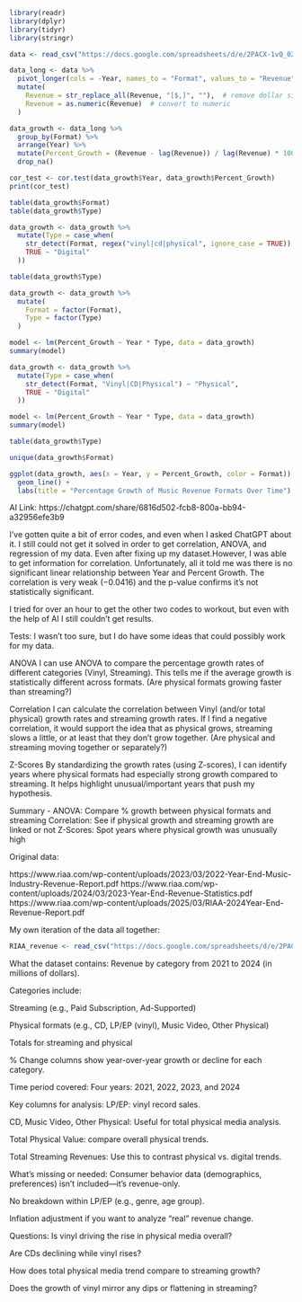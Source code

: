 
```r
library(readr)
library(dplyr)
library(tidyr)
library(stringr)
```


```r
data <- read_csv("https://docs.google.com/spreadsheets/d/e/2PACX-1vQ_02vV4-U327jbHQCTXZGpnDUyW46hKPwMJwVVZXcLeefOo2JR6iR5SPs-GuiK9ZfekcUfvwbTp8eJ/pub?output=csv")
```

```r
data_long <- data %>%
  pivot_longer(cols = -Year, names_to = "Format", values_to = "Revenue") %>%
  mutate(
    Revenue = str_replace_all(Revenue, "[$,]", ""),  # remove dollar signs and commas
    Revenue = as.numeric(Revenue)  # convert to numeric
  )

```


```r
data_growth <- data_long %>%
  group_by(Format) %>%
  arrange(Year) %>%
  mutate(Percent_Growth = (Revenue - lag(Revenue)) / lag(Revenue) * 100) %>%
  drop_na()
```

```r
cor_test <- cor.test(data_growth$Year, data_growth$Percent_Growth)
print(cor_test)

```

```r
table(data_growth$Format)
table(data_growth$Type)

```
```r
data_growth <- data_growth %>%
  mutate(Type = case_when(
    str_detect(Format, regex("vinyl|cd|physical", ignore_case = TRUE)) ~ "Physical",
    TRUE ~ "Digital"
  ))

```
```r
table(data_growth$Type)

```
```r
data_growth <- data_growth %>%
  mutate(
    Format = factor(Format),
    Type = factor(Type)
  )

```
```r
model <- lm(Percent_Growth ~ Year * Type, data = data_growth)
summary(model)

```

```r
data_growth <- data_growth %>%
  mutate(Type = case_when(
    str_detect(Format, "Vinyl|CD|Physical") ~ "Physical",
    TRUE ~ "Digital"
  ))

```

```r
model <- lm(Percent_Growth ~ Year * Type, data = data_growth)
summary(model)

```
```r
table(data_growth$Type)

```
```r
unique(data_growth$Format)

```




```r
ggplot(data_growth, aes(x = Year, y = Percent_Growth, color = Format)) +
  geom_line() +
  labs(title = "Percentage Growth of Music Revenue Formats Over Time")
```


AI Link: https://chatgpt.com/share/6816d502-fcb8-800a-bb94-a32956efe3b9

I've gotten quite a bit of error codes, and even when I asked ChatGPT about it. I still could not get it solved in order to get correlation, ANOVA, and regression of my data. Even after fixing up my dataset.However, I was able to get information for correlation. Unfortunately, all it told me was there is no significant linear relationship between Year and Percent Growth. The correlation is very weak (−0.0416) and the p-value confirms it’s not statistically significant.

I tried for over an hour to get the other two codes to workout, but even with the help of AI I still couldn't get results.

Tests: I wasn't too sure, but I do have some ideas that could possibly work for my data.

ANOVA
I can use ANOVA to compare the percentage growth rates of different categories (Vinyl, Streaming).
This tells me if the average growth is statistically different across formats.
(Are physical formats growing faster than streaming?)

Correlation 
I can calculate the correlation between Vinyl (and/or total physical) growth rates and streaming growth rates.
If I find a negative correlation, it would support the idea that as physical grows, streaming slows a little, or at least that they don't grow together.
(Are physical and streaming moving together or separately?)

Z-Scores
By standardizing the growth rates (using Z-scores), I can identify years where physical formats had especially strong growth compared to streaming.
It helps highlight unusual/important years that push my hypothesis.

Summary - 
ANOVA:	Compare % growth between physical formats and streaming
Correlation:	See if physical growth and streaming growth are linked or not
Z-Scores:	Spot years where physical growth was unusually high



Original data:

https://www.riaa.com/wp-content/uploads/2023/03/2022-Year-End-Music-Industry-Revenue-Report.pdf
https://www.riaa.com/wp-content/uploads/2024/03/2023-Year-End-Revenue-Statistics.pdf
https://www.riaa.com/wp-content/uploads/2025/03/RIAA-2024Year-End-Revenue-Report.pdf

My own iteration of the data all together:

```r
RIAA_revenue <- read_csv("https://docs.google.com/spreadsheets/d/e/2PACX-1vSdHiPGcxYmcvFAPLVQZ7BvEEsjBrkA3hXCwgqjcz9w5Obu0zd-a_sV7GxfsP4sU_ucjIX6nEfOIdYx/pub?output=csv")
```
What the dataset contains:
Revenue by category from 2021 to 2024 (in millions of dollars).


Categories include:

Streaming (e.g., Paid Subscription, Ad-Supported)

Physical formats (e.g., CD, LP/EP (vinyl), Music Video, Other Physical)

Totals for streaming and physical

% Change columns show year-over-year growth or decline for each category.


Time period covered:
Four years: 2021, 2022, 2023, and 2024


Key columns for analysis:
LP/EP: vinyl record sales.

CD, Music Video, Other Physical: Useful for total physical media analysis.

Total Physical Value: compare overall physical trends.

Total Streaming Revenues: Use this to contrast physical vs. digital trends.


What’s missing or needed:
Consumer behavior data (demographics, preferences) isn’t included—it’s revenue-only.

No breakdown within LP/EP (e.g., genre, age group).

Inflation adjustment if you want to analyze “real” revenue change.


Questions:
Is vinyl driving the rise in physical media overall?

Are CDs declining while vinyl rises?

How does total physical media trend compare to streaming growth?

Does the growth of vinyl mirror any dips or flattening in streaming?

